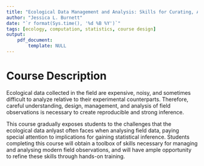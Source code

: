 ```yaml
---
title: "Ecological Data Management and Analysis: Skills for Curating, Analysing, and Disseminating Field Observations"
author: "Jessica L. Burnett"
date: "`r format(Sys.time(), '%d %B %Y')`"
tags: [ecology, computation, statistics, course design]
output: 
    pdf_document:
        template: NULL
---
```


# Course Description
Ecological data collected in the field are expensive, noisy, and sometimes difficult to analyze relative to their experimental counterparts. Therefore, careful understanding, design, management, and analysis of field observations is necessary to create reproducible and strong inference.  

This course gradually exposes students to the challenges that the ecological data anlyast often faces when analysing field data, paying special attention to implications for gaining statistical inference. Students completing this course will obtain a toolbox of skills necessary for managing and analysing modern field observations, and will have ample opportunity to refine these skills through hands-on training. 

<!-- # Course Objectives -->
<!-- 1. Expose  -->

<!-- # Course Schedule -->

<!-- # Course  -->